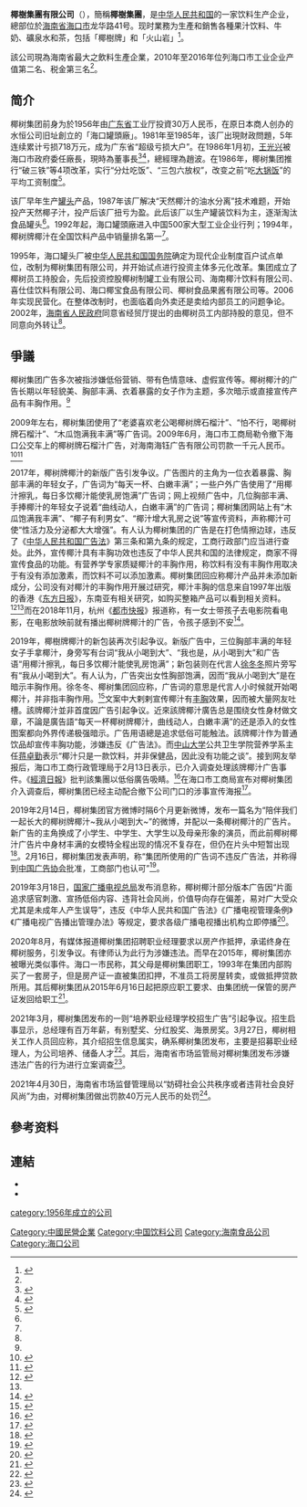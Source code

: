 {{Missing information|品牌文化及发展}}
{{Infobox Company 
| company_name = 椰树集团有限公司
| company_name_en = Coconut Palm Group Co. Ltd.
| company_logo = File:H9986_EBS_353.jpg
| type = [[有限责任公司|有限责任公司]]（法人独资）
| company_slogan =  
| abbreviated_name =
| local_code_name=CN
| local_code = 91460000294122563M
| key_people =  董事长、总经理：[[赵波_(饮料业)|赵波]]<br>总裁：[[王光兴|王光兴]]
| fate =  
| predecessor = 海口罐头厂
| successor = 
| foundation = {{Start date|1956}}
| industry = [[饮料|饮料]]
| location = {{CHN}}[[海南省|海南省]][[海口市|海口市]]龙华路41号
| major_shareholder = 海南椰树员工持股会（100%）
| website = {{URL|http://www.yeshu.com/}}
}}
'''椰樹集團有限公司'''（{{lang-en|Coconut Palm Group Co. Ltd.}}），簡稱'''椰樹集團'''，是[[中华人民共和国|中华人民共和国]]的一家饮料生产企业，總部位於[[海南省|海南省]][[海口市|海口市]]龙华路41号。现时業務为生產和銷售各種果汁饮料、牛奶、礦泉水和茶，包括「椰樹牌」和「火山岩」<ref>{{Cite web |url=http://www.yeshu.com/xinwen/page.aspx?id=1&funcid=2&navStr=%D2%AC%CA%F7%BC%AF%CD%C5%20%3E%20%C6%F3%D2%B5%BC%F2%BD%E9 |title=海南椰樹集團有限公司簡介 |access-date=2013-05-13 |archive-date=2019-08-26 |archive-url=https://web.archive.org/web/20190826040824/http://www.yeshu.com/xinwen/page.aspx?id=1&funcid=2&navStr=%D2%AC%CA%F7%BC%AF%CD%C5%20%3E%20%C6%F3%D2%B5%BC%F2%BD%E9 |dead-url=no }}</ref>。

該公司現為海南省最大之飲料生產企業，2010年至2016年位列海口市工业企业产值第二名、税金第三名<ref name=sohu/>。

==简介==
椰树集团前身为於1956年由[[广东省|广东省]]工业厅投資30万人民币，在原日本商人创办的水恒公司旧址創立的「海口罐頭廠」。1981年至1985年，该厂出現財政問題，5年连续累计亏损718万元，成为广东省“超级亏损大户”。在1986年1月初，[[王光興_(1941年)|王光兴]]被海口市政府委任廠長，現時為董事長<ref>{{Cite web |url=http://www.yeshu.com/xinwen/page.aspx?id=5&funcid=3&navStr=%D2%AC%CA%F7%BC%AF%CD%C5%20%3E%20%B7%A2%D5%B9%C0%FA%B3%CC |title=海南椰樹集團有限公司發展歷程 |access-date=2013-05-13 |archive-date=2019-08-16 |archive-url=https://web.archive.org/web/20190816200117/http://www.yeshu.com/xinwen/page.aspx?id=5&funcid=3&navStr=%D2%AC%CA%F7%BC%AF%CD%C5%20%3E%20%B7%A2%D5%B9%C0%FA%B3%CC |dead-url=no }}</ref><ref name=hnsz>{{cite news |title=第二节 企业 |url=http://www.hnszw.org.cn/xiangqing.php?ID=56984 |accessdate=2019-02-14 |work=海南史志网 |date=2013-02-08 |archive-url=https://web.archive.org/web/20180211003031/http://www.hnszw.org.cn/xiangqing.php?ID=56984 |archive-date=2018-02-11 |dead-url=yes }}</ref>，總經理為趙波。在1986年，椰树集团推行“破三铁”等4项改革，实行“分灶吃饭”、“三包六放权”，改变之前“吃[[大锅饭|大锅饭]]”的平均工资制度<ref name=sohu>{{cite news|title=出格广告背后的椰树集团：员工持股会全资控股，营收增长停滞|url=http://www.sohu.com/a/294837270_260616|accessdate=2019-02-15|work=澎湃新闻|date=2019-02-15|archive-url=https://web.archive.org/web/20190215061043/http://www.sohu.com/a/294837270_260616|archive-date=2019-02-15|dead-url=no}}</ref>。

该厂早年生产[[罐头|罐头]]产品，1987年该厂解决“天然椰汁的油水分离”技术难题，开始投产天然椰子汁，投产后该厂扭亏为盈。此后该厂以生产罐装饮料为主，逐渐淘汰食品罐头<ref name=hnsz/>。1992年起，海口罐頭廠进入中国500家大型工业企业行列；1994年，椰树牌椰汁在全国饮料产品中销量排名第一<ref name=sohu/>。

1995年，海口罐头厂被[[中华人民共和国国务院|中华人民共和国国务院]]确定为现代企业制度百户试点单位，改制为椰树集团有限公司，并开始试点进行投资主体多元化改革。集团成立了椰树员工持股会，先后投资控股椰树制罐工业有限公司、海南椰汁饮料有限公司、喜仕佳饮料有限公司、海口椰宝食品有限公司、椰树食品果酱有限公司等。2006年实现民营化。在整体改制时，也面临着向外卖还是卖给内部员工的问题争论。2002年，[[海南省人民政府|海南省人民政府]]同意省经贸厅提出的由椰树员工内部持股的意见，但不同意向外转让<ref name=sohu/>。

== 爭議 ==
{{Diary|章节}}
椰树集团广告多次被指涉嫌低俗营销、带有色情意味、虚假宣传等。椰树椰汁的广告长期以年轻貌美、胸部丰满、衣着暴露的女子作为主题，多次暗示或直接宣传产品有丰胸作用。<ref name="chengdu-business" />

2009年左右，椰树集团使用了“老婆喜欢老公喝椰树牌石榴汁”、“怕不行，喝椰树牌石榴汁”、“木瓜饱满我丰满”等广告词。2009年6月，海口市工商局勒令撤下海口公交车上的椰树牌石榴汁广告，对海南海钰广告有限公司罚款一千元人民币。<ref>{{cite news |title=椰树牌石榴汁广告被撤 广告公司被罚1000元 |url=http://www.hinews.cn/news/system/2009/06/04/010493802.shtml |accessdate=2019-02-14 |work=南海网 |date=2009-06-04 |archive-url=https://web.archive.org/web/20190215050336/http://www.hinews.cn/news/system/2009/06/04/010493802.shtml |archive-date=2019-02-15 |dead-url=no }}</ref><ref name="chengdu-business">{{cite news |title=椰汁广告被指太污 遭网友吐槽辣眼睛广告内容低俗 |url=http://news.youth.cn/jsxw/201702/t20170221_9150009.htm |accessdate=2019-02-14 |work=成都商报 |date=2017-02-21 |archive-url=https://web.archive.org/web/20190215050359/http://news.youth.cn/jsxw/201702/t20170221_9150009.htm |archive-date=2019-02-15 |dead-url=no }}</ref>

2017年，椰树牌椰汁的新版广告引发争议。广告图片的主角为一位衣着暴露、胸部丰满的年轻女子，广告词为“每天一杯、白嫩丰满”；一些户外广告使用了“用椰汁擦乳，每日多饮椰汁能使乳房饱满”广告词；网上视频广告中，几位胸部丰满、手捧椰汁的年轻女子说着“曲线动人，白嫩丰满”的广告词；椰树集团网站上有“木瓜饱满我丰满”、“椰子有利男女”、“椰汁增大乳房之说”等宣传资料，声称椰汁可使“性活力及分泌都大大增强”。有人认为椰树集团的广告是在打色情擦边球，违反了《[[中华人民共和国广告法|中华人民共和国广告法]]》第三条和第九条的规定，工商行政部门应当进行查处。此外，宣传椰汁具有丰胸功效也违反了中华人民共和国的法律规定，商家不得宣传食品的功能。有营养学专家质疑椰汁的丰胸作用，称饮料有没有丰胸作用取决于有没有添加激素，而饮料不可以添加激素。椰树集团回应称椰汁产品并未添加新成分，公司没有对椰汁的丰胸作用开展过研究，椰汁丰胸的信息来自1997年出版的香港《[[东方日报_(香港)|东方日报]]》，东南亚有相关研究，如购买整箱产品可以看到相关资料。<ref name="njb">{{cite news |title=椰树椰汁新广告被指"太污" "国宴饮料"危机四伏 |url=http://www.xinhuanet.com//2017-02/21/c_1120499607.htm |work=新京报 |date=2017-02-21 |accessdate=2019-02-14 |archive-url=https://web.archive.org/web/20190215050328/http://www.xinhuanet.com//2017-02/21/c_1120499607.htm |archive-date=2019-02-15 |dead-url=no }}</ref><ref name="chengdu-business" />而在2018年11月，杭州《[[都市快报|都市快报]]》报道称，有一女士带孩子去电影院看电影，在电影放映前就有播出椰树牌椰汁的广告，令孩子感到不安<ref>{{cite news|title=杭州1女子带孩子去看电影 一段映前广告让她气愤不已|url=http://zj.sina.com.cn/news/2018-11-24/detail-ihmutuec3284450.shtml|accessdate=2019-02-14|work=都市快报|date=2018-11-24|archive-url=https://web.archive.org/web/20190215050446/http://zj.sina.com.cn/news/2018-11-24/detail-ihmutuec3284450.shtml|archive-date=2019-02-15|dead-url=no}}</ref>。

2019年，椰樹牌椰汁的新包装再次引起争议。新版广告中，三位胸部丰满的年轻女子手拿椰汁，身旁写有台词“我从小喝到大”、“我也是，从小喝到大”和广告语“用椰汁擦乳，每日多饮椰汁能使乳房饱满”；新包装则在代言人[[徐冬冬|徐冬冬]]照片旁写有“我从小喝到大”。有人认为，广告突出女性胸部饱满，因而“我从小喝到大”是在暗示丰胸作用。徐冬冬、椰树集团回应称，广告词的意思是代言人小时候就开始喝椰汁，并非指丰胸作用。<ref>{{cite news |title=真能“从小喝到大”？椰树椰汁新广告辣眼遭工商调查 |url=http://www.nbd.com.cn/articles/2019-02-13/1299617.html |work=每日经济新闻 |date=2019-02-13 |accessdate=2019-02-14 |archive-url=https://web.archive.org/web/20190214233434/http://www.nbd.com.cn/articles/2019-02-13/1299617.html |archive-date=2019-02-14 |dead-url=no }}</ref>文案中大剌剌宣传椰汁有[[丰胸|丰胸]]效果，因而被大量网友吐槽。該牌椰汁並非首度因广告引起争议。近來該牌椰汁廣告总是围绕女性身材做文章，不論是廣告語“每天一杯椰树牌椰汁，曲线动人，白嫩丰满”的还是添入的女性图案都向外界传递极强暗示。广告用语總是追求低俗可能触法。該牌椰汁作为普通饮品却宣传丰胸功能，涉嫌违反《广告法》。而[[中山大学|中山大学]]公共卫生学院营养学系主任[[蒋卓勤|蒋卓勤]]表示“椰汁只是一款饮料，并非保健品，因此没有功能之谈”。接到网友举报后，海口市工商行政管理局于2月13日表示，已介入调查处理該牌椰汁广告事件。《[[經濟日報_(中華人民共和國)|經濟日報]]》批判該集團以低俗廣告吸睛。<ref>{{cite news|title=“辣眼睛”的低俗广告要不得|url=https://www.thepaper.cn/newsDetail_forward_2983129|format=再版|author=佘颖|work=澎湃新聞|date=2019-02-14|accessdate=2019-02-14|archive-url=https://web.archive.org/web/20190215050327/https://www.thepaper.cn/newsDetail_forward_2983129|archive-date=2019-02-15|dead-url=no}}</ref>在海口市工商局宣布对椰树集团介入调查后，椰树集团已经主动配合撤下公司门口的涉事宣传海报<ref>{{cite news |title=海口工商赴椰树集团调查：后者撤下门口海报 |url=http://www.chinanews.com/business/2019/02-14/8754142.shtml |accessdate=2019-02-14 |work=澎湃新闻 |date=2019-02-14 |archive-url=https://web.archive.org/web/20190214120954/http://www.chinanews.com/business/2019/02-14/8754142.shtml |archive-date=2019-02-14 |dead-url=no }}</ref>。

2019年2月14日，椰树集团官方微博时隔6个月更新微博，发布一篇名为“陪伴我们一起长大的椰树牌椰汁~我从小喝到大~”的微博，并配以一条椰树椰汁的广告片。新广告的主角换成了小学生、中学生、大学生以及母亲形象的演员，而此前椰树椰汁广告片中身材丰满的女模特全程出现的情况不复存在，但仍在片头中短暂出现<ref>{{cite news |title=椰树集团更新广告片，丰满女模特仍有短暂出现 |url=http://www.bjnews.com.cn/finance/2019/02/15/547256.html |accessdate=2019-02-15 |work=新京报 |date=2019-02-15 |archive-url=https://web.archive.org/web/20190216035225/http://www.bjnews.com.cn/finance/2019/02/15/547256.html |archive-date=2019-02-16 |dead-url=no }}</ref>。2月16日，椰树集团发表声明，称“集团所使用的广告词不违反广告法，并称得到[[中国广告协会|中国广告协会]]批准，工商部门也认可”<ref>{{cite news |title=海南椰树集团：“我从小喝到大”广告词 不违法并得到广告协会批准 |url=https://www.zaobao.com.sg/realtime/china/story20190216-932431 |accessdate=2019-02-16 |work=联合早报 |date=2019-02-16 |archive-url=https://web.archive.org/web/20190217030243/https://www.zaobao.com.sg/realtime/china/story20190216-932431 |archive-date=2019-02-17 |dead-url=no }}</ref>。

2019年3月18日，[[国家广播电视总局|国家广播电视总局]]发布消息称，椰树椰汁部分版本广告因“片面追求感官刺激、宣扬低俗内容、违背社会风尚，价值导向存在偏差，易对广大受众尤其是未成年人产生误导”，违反《中华人民共和国广告法》《广播电视管理条例》《广播电视广告播出管理办法》等规定，要求各级广播电视播出机构立即停播<ref>{{cite news|title=广电总局:立即停播“椰树牌椰汁”部分版本广告|url=http://politics.people.com.cn/n1/2019/0318/c1001-30982008.html|accessdate=2019-03-18|work=人民网|date=2019-03-18|archive-url=https://web.archive.org/web/20190319121828/http://politics.people.com.cn/n1/2019/0318/c1001-30982008.html|archive-date=2019-03-19|dead-url=no}}</ref>。

2020年8月，有媒体报道椰树集团招聘职业经理要求以房产作抵押，承诺终身在椰树服务，引发争议。有律师认为此行为涉嫌违法。而早在2015年，椰树集团亦被曝光类似事件。海口一市民称，其父母是椰树集团职工，1993年在集团内部购买了一套房子，但是房产证一直被集团扣押，不准员工将房屋转卖，或做抵押贷款所用。其后椰树集团从2015年6月16日起把原应职工要求、由集团统一保管的房产证发回给职工<ref>{{cite news |author1=吴军林 |title=椰树集团要求应聘者抵押房产终身服务？律师：招聘收抵押物不合法 |url=http://www.dzwww.com/xinwen/guoneixinwen/202008/t20200820_6448229.htm |accessdate=2020-08-20 |work=大众网·海报新闻}}</ref>。

2021年3月，椰树集团发布的一则“培养职业经理学校招生广告”引起争议。招生启事显示，总经理有百万年薪，有别墅奖、分红股奖、海景房奖。3月27日，椰树相关工作人员回应称，其介绍招生信息属实，确系椰树集团发布，主要是招募职业经理人，为公司培养、储备人才<ref>{{cite news |title=椰树招新广告又火了：年薪百万、奖海景房别墅 回应称“非炒作” |url=https://finance.sina.com.cn/chanjing/gsnews/2021-03-29/doc-ikkntiam9932226.shtml |accessdate=2021-03-29 |work=券商中国 |date=2021-03-29}}</ref>。其后，海南省市场监管局对椰树集团发布涉嫌违法广告的行为进行立案调查<ref>{{cite news |title=“土味”椰树集团被调查:曾发广告说年薪百万、还有美女帅哥追 |url=https://finance.sina.com.cn/stock/s/2021-04-01/doc-ikmyaawa3317170.shtml |accessdate=2021-04-01 |work=证券时报网 |date=2021-04-01 |archive-date=2021-04-01 |archive-url=https://web.archive.org/web/20210401043538/https://finance.sina.com.cn/stock/s/2021-04-01/doc-ikmyaawa3317170.shtml |dead-url=no }}</ref>。

2021年4月30日，海南省市场监督管理局以“妨碍社会公共秩序或者违背社会良好风尚”为由，对椰树集团做出罚款40万元人民币的处罚<ref>{{cite news |title=椰树集团被罚40万元 |url=https://finance.sina.com.cn/tech/2021-06-11/doc-ikqciyzi9150932.shtml |accessdate=2021-06-12 |work=国际金融报 |date=2021-06-11 |archive-date=2021-06-12 |archive-url=https://web.archive.org/web/20210612023013/https://finance.sina.com.cn/tech/2021-06-11/doc-ikqciyzi9150932.shtml |dead-url=no }}</ref>。

==參考资料==
{{reflist|30em}}

==連結==
*{{官网|http://www.yeshu.com}}
*{{weibo|5512968756}}

[[category:1956年成立的公司|category:1956年成立的公司]]
[[Category:中國民營企業|Category:中國民營企業]]
[[Category:中国饮料公司|Category:中国饮料公司]]
[[Category:海南食品公司|Category:海南食品公司]]
[[Category:海口公司|Category:海口公司]]